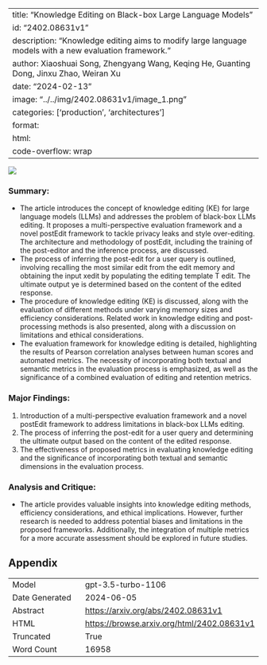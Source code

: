 
---
title: "Knowledge Editing on Black-box Large Language Models"
id: "2402.08631v1"
description: "Knowledge editing aims to modify large language models with a new evaluation framework."
author: Xiaoshuai Song, Zhengyang Wang, Keqing He, Guanting Dong, Jinxu Zhao, Weiran Xu
date: "2024-02-13"
image: "../../img/2402.08631v1/image_1.png"
categories: ['production', 'architectures']
format:
  html:
    code-overflow: wrap
---

![](../../img/2402.08631v1/image_1.png)

### Summary:
- The article introduces the concept of knowledge editing (KE) for large language models (LLMs) and addresses the problem of black-box LLMs editing. It proposes a multi-perspective evaluation framework and a novel postEdit framework to tackle privacy leaks and style over-editing. The architecture and methodology of postEdit, including the training of the post-editor and the inference process, are discussed.
- The process of inferring the post-edit for a user query is outlined, involving recalling the most similar edit from the edit memory and obtaining the input xedit by populating the editing template T edit. The ultimate output ye is determined based on the content of the edited response.
- The procedure of knowledge editing (KE) is discussed, along with the evaluation of different methods under varying memory sizes and efficiency considerations. Related work in knowledge editing and post-processing methods is also presented, along with a discussion on limitations and ethical considerations.
- The evaluation framework for knowledge editing is detailed, highlighting the results of Pearson correlation analyses between human scores and automated metrics. The necessity of incorporating both textual and semantic metrics in the evaluation process is emphasized, as well as the significance of a combined evaluation of editing and retention metrics.

### Major Findings:
1. Introduction of a multi-perspective evaluation framework and a novel postEdit framework to address limitations in black-box LLMs editing.
2. The process of inferring the post-edit for a user query and determining the ultimate output based on the content of the edited response.
3. The effectiveness of proposed metrics in evaluating knowledge editing and the significance of incorporating both textual and semantic dimensions in the evaluation process.

### Analysis and Critique:
- The article provides valuable insights into knowledge editing methods, efficiency considerations, and ethical implications. However, further research is needed to address potential biases and limitations in the proposed frameworks. Additionally, the integration of multiple metrics for a more accurate assessment should be explored in future studies.

## Appendix

|          |          |
|----------|----------|
| Model     | gpt-3.5-turbo-1106       |
| Date Generated     | 2024-06-05       |
| Abstract | [https://arxiv.org/abs/2402.08631v1](https://arxiv.org/abs/2402.08631v1)        |
| HTML     | [https://browse.arxiv.org/html/2402.08631v1](https://browse.arxiv.org/html/2402.08631v1)       |
| Truncated       | True       |
| Word Count       | 16958       |